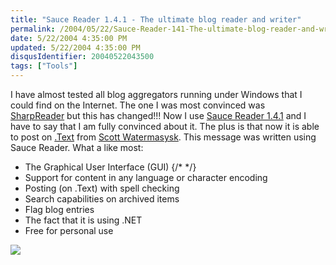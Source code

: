 ```yaml
---
title: "Sauce Reader 1.4.1 - The ultimate blog reader and writer"
permalink: /2004/05/22/Sauce-Reader-141-The-ultimate-blog-reader-and-writer/
date: 5/22/2004 4:35:00 PM
updated: 5/22/2004 4:35:00 PM
disqusIdentifier: 20040522043500
tags: ["Tools"]
---
```

I have almost tested all blog aggregators running under Windows that I could find on the Internet. The one I was most convinced was [SharpReader](http://www.sharpreader.net/) but this has changed!!! Now I use [Sauce Reader 1.4.1](http://www.synop.com/Products/SauceReader/) and I have to say that I am fully convinced about it. The plus is that now it is able to post on [.Text](http://workspaces.gotdotnet.com/dottext) from [Scott Watermasysk](http://scottwater.com/blog/). This message was written using Sauce Reader. What a like most:

*   The Graphical User Interface (GUI)
{/* <!-- more --> */}
*   Support for content in any language or character encoding
*   Posting (on .Text) with spell checking
*   Search capabilities on archived items
*   Flag blog entries
*   The fact that it is using .NET
*   Free for personal use


[![](http://www.synop.com/Products/SauceReader/Images/v1.4/Thumbnail%20-%20Sauce%20Reader%20-%20Browser%20on%20right.JPG)](http://www.synop.com/Products/SauceReader/Images/v1.4/Sauce%20Reader%20-%20Browser%20on%20right.JPG)
